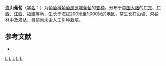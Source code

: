 {{Infraspeciesbox
| image = 
| image_caption = 
| status = 
| status_system = 
| genus = Vitis
| species = luochengensis
| varietas = tomentoso-nerva
| authority = [[李朝銮|C. L. Li]]
}}

'''连山葡萄'''（[[学名|学名]]：{{lang|la|''Vitis luochengensis'' var. ''tomentoso-nerva''}}）为[[葡萄科|葡萄科]][[葡萄属|葡萄属]][[罗城葡萄|罗城葡萄]]的[[变种|变种]]。分布于[[中国大陆|中国大陆]]的[[广东|广东]]、[[广西|广西]]、[[江西|江西]]、[[福建|福建]]等地，生长于海拔200米至1,000米的地区，常生长在山坡、沟谷林中及灌丛，目前尚未由人工引种栽培。

== 参考文献 ==
<div class="references-small">
* {{cite web| url =http://www.bioinfo.cn/db05/KmzwSpecies.php?action=view&id=29029| title =连山葡萄（变种）| work =《中国高等植物数据库全库》| publisher =中国科学院微生物研究所| author =昆明植物研究所| accessdate =2009-02-26| deadurl =yes| archiveurl =https://web.archive.org/web/20160305054740/http://www.bioinfo.cn/db05/KmzwSpecies.php?action=view&id=29029| archivedate =2016-03-05}}
</div>

{{Taxonbar}}

[[Category:葡萄属|L]]
[[Category:广东植物|L]]
[[Category:广西植物|L]]
[[Category:江西植物|L]]
[[Category:福建植物|L]]